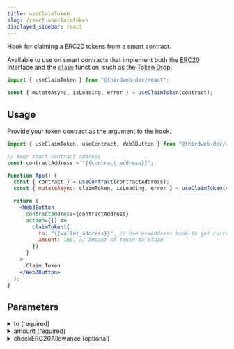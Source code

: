 ```yaml
---
title: useClaimToken
slug: /react.useclaimtoken
displayed_sidebar: react
---
```



Hook for claiming a ERC20 tokens from a smart contract.

Available to use on smart contracts that implement both the [ERC20](/solidity/extensions/erc20) interface
and the [`claim`](https://docs-k9c04zej3.thirdweb-preview.com/solidity/extensions/erc721claimable) function,
such as the [Token Drop](https://thirdweb.com/thirdweb.eth/DropERC20/2.0.0).

```jsx
import { useClaimToken } from "@thirdweb-dev/react";

const { mutateAsync, isLoading, error } = useClaimToken(contract);
```

## Usage

Provide your token contract as the argument to the hook.

```jsx
import { useClaimToken, useContract, Web3Button } from "@thirdweb-dev/react";

// Your smart contract address
const contractAddress = "{{contract_address}}";

function App() {
  const { contract } = useContract(contractAddress);
  const { mutateAsync: claimToken, isLoading, error } = useClaimToken(contract);

  return (
    <Web3Button
      contractAddress={contractAddress}
      action={() =>
        claimToken({
          to: "{{wallet_address}}", // Use useAddress hook to get current wallet address
          amount: 100, // Amount of token to claim
        })
      }
    >
      Claim Token
    </Web3Button>
  );
}
```

## Parameters

<details>
  <summary>to (required)</summary>
  <div>

### to (required)

Likely, you will want to claim the token to the currently connected wallet address.

You can use the [`useAddress`](/react/react.useaddress) hook to get this value.

```jsx
import {
  useClaimToken,
  useContract,
  Web3Button,
  useAddress,
} from "@thirdweb-dev/react";

// Your smart contract address
const contractAddress = "{{contract_address}}";

function App() {
  // highlight-start
  const address = useAddress();
  // highlight-end
  const { contract } = useContract(contractAddress);
  const { mutateAsync: claimToken, isLoading, error } = useClaimToken(contract);

  return (
    <Web3Button
      contractAddress={contractAddress}
      action={() =>
        claimToken({
          // highlight-start
          to: address, // Use useAddress hook to get current wallet address
          // highlight-end
          amount: 100, // Amount of token to claim
        })
      }
    >
      Claim Token
    </Web3Button>
  );
}
```

</div>
</details>

<details>
  <summary>amount (required)</summary>
  <div>

### amount (required)

The amount of tokens to be claimed.

```jsx
import { useClaimToken, useContract, Web3Button } from "@thirdweb-dev/react";

// Your smart contract address
const contractAddress = "{{contract_address}}";

function App() {
  const { contract } = useContract(contractAddress);
  const { mutateAsync: claimToken, isLoading, error } = useClaimToken(contract);

  return (
    <Web3Button
      contractAddress={contractAddress}
      action={() =>
        claimToken({
          to: "{{wallet_address}}", // Use useAddress hook to get current wallet address
          // highlight-start
          amount: 100, // Amount of token to claim
          // highlight-end
        })
      }
    >
      Claim Token
    </Web3Button>
  );
}
```

</div>
</details>

<details>
  <summary>checkERC20Allowance (optional)</summary>
  <div>

### checkERC20Allowance (optional)

Boolean value to check whether the current wallet has enough allowance to pay for claiming the tokens before
attempting to claim the tokens.

Defaults to `true`.

```jsx
import {
  useClaimToken,
  useContract,
  Web3Button,
  useAddress,
} from "@thirdweb-dev/react";

// Your smart contract address
const contractAddress = "{{contract_address}}";

function App() {
  const { contract } = useContract(contractAddress);
  const { mutateAsync: claimToken, isLoading, error } = useClaimToken(contract);

  return (
    <Web3Button
      contractAddress={contractAddress}
      action={() =>
        claimToken({
          to: "{{wallet_address}}", // Use useAddress hook to get current wallet address
          amount: 100, // Amount of token to claim
          // highlight-start
          checkERC20Allowance: false, // Set to true if you want to check ERC20 allowance
          // highlight-end
        })
      }
    >
      Claim Token
    </Web3Button>
  );
}
```

</div>
</details>
